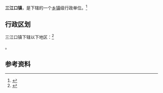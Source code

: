 {{中国乡级行政区|52/23/01/105/000}}

'''三江口镇'''，是{{PRC admin/fullname|52/23/01/105/000|3}}下辖的一个[[乡镇|乡镇]]级行政单位。<ref>{{PRC admin/ref sgc|{{PRC admin/parent|52/23/01/105/000}}}}</ref>

== 行政区划 ==

三江口镇下辖以下地区：<ref>{{PRC admin/ref sgc|52/23/01/105/000}}</ref>

{{PRC admin/children|52/23/01/105/000}}。

== 参考资料 ==

{{reflist}}

{{行政区划小作品}}
{{PRC admin/navcat|52/23/01/105/000}}
